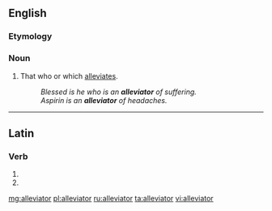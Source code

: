 ==English==

===Etymology===
{{suffix|en|alleviate|or}}

===Noun===
{{en-noun}}

# That who or which [[alleviate]]s.
#: ''Blessed is he who is an '''alleviator''' of suffering.''
#: ''Aspirin is an '''alleviator''' of headaches.''

----

==Latin==

===Verb===
{{la-verb-form|alleviātor}}

# {{inflection of|alleviō||2|s|futr|pasv|impr|lang=la}}
# {{inflection of|alleviō||3|s|futr|pasv|impr|lang=la}}

[[mg:alleviator]]
[[pl:alleviator]]
[[ru:alleviator]]
[[ta:alleviator]]
[[vi:alleviator]]